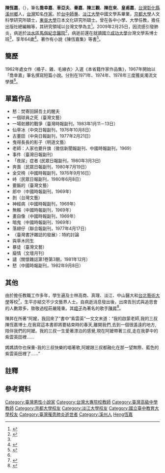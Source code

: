 '''陳恆嘉'''，（{{bd|1944年|4月16日|2009年|2月25日|catIdx=Chen陳恆嘉}}），筆名'''喬幸嘉'''、'''車亞夫'''、'''秦嘉'''、'''陳三觀'''、'''陳在來'''、'''皇甫嘉'''，[[台灣|台灣]][[彰化縣|彰化縣]][[溪州鄉|溪州鄉]]人，[[台灣|台灣]]知名[[作家|作家]]。於[[國立臺中教育大學|台中師專]]、[[淡江大學|淡江大學]]中國文學系畢業，[[京都大學|京都大學]]人文科學研究所碩士，[[東吳大學|東吳大學]]日本文化研究所碩士。曾在各中小學、大學任教，擔任出版社總編輯等，其研究領域以台灣文學為主<ref name="國立台灣文學館">{{cite web |url=http://www3.nmtl.gov.tw/writer2/writer_detail.php?id=1578 |title=2007台灣作家作品目錄－陳恆嘉 |publisher=國立台灣文學館 |accessdate=2011-02-23 |language=zh-tw}}</ref>。2009年2月25日，因流感引發肺炎，病逝於[[淡水區|淡水區]][[馬偕紀念醫院|馬偕紀念醫院]]<ref>{{cite news |author=孫梓評 |url=http://www.libertytimes.com.tw/2009/new/mar/2/today-art4.htm |title=台灣作家陳恆嘉逝世 |work=自由時報 |date=2009-03-02 |page=D10版 |accessdate=2011-02-23 |language=zh-tw}}</ref>，病逝前還在就讀[[國立成功大學|國立成功大學]]台灣文學系博士班<ref name="國立台灣文學館" />，享年64歲<ref name="國家圖書館">{{cite web|url=http://lit.ncl.edu.tw/litft/searchCP.action?dtdId=1&sysId=111612-A-001|title=當代文學史料知識加值系統－陳恆嘉|publisher=國家圖書館|accessdate=2011-02-23|language=zh-tw}}{{dead link|date=2018年5月 |bot=InternetArchiveBot |fix-attempted=yes }}</ref>。著作有小說《陳恆嘉集》等書<ref>{{cite book |editor=陳恆嘉 |title=陳恆嘉集 |publisher=前衛出版社 |date=1993 |ISBN=9578994591 |language=zh-tw}}</ref>。

== 簡歷 ==
1962年處女作〈橘子、雞、毛線衣〉入選《本省籍作家作品集》，1967年開始以「喬幸嘉」筆名撰寫短篇小說{{notetag|因為欣賞日本資深歌手[[橋幸夫|橋幸夫]]，即[[洪榮宏|洪榮宏]]翻唱《一支小雨傘》的原唱者，故取此筆名。}}。分別在1971年、1974年、1978年三度獲吳濁流文學獎<ref name="國家圖書館" />。

== 單篇作品 ==
* 慭：焚寄回歸吾土的醒夫
* 一個球員之死（臺灣文藝）
* 一場骯髒的戰爭（臺灣時報副刊，1983年1月11－13日）
* 仙草冰（中央日報副刊，1976年10月8日）
* 古董田（中央日報副刊，1977年2月21日）
* 曳得長長的影子（明道文藝）
* 老師：人家也要升旗（徵信新聞報副刊、中國時報副刊，1969）
* 事件（臺灣日報副刊）
* 「夜尿」症者 (民眾日報副刊，1980年3月3日)
* 奔喪（民眾日報副刊，1980年7月19日）
* 金交椅（中國時報副刊，1976年9月16日）
* 峙（民眾日報副刊，1980年6月8日）
* 要飯的（臺灣文藝）
* 郎中（中國時報副刊，1969年）
* 剝（台灣文藝）
* 神經病（中國時報副刊，1969年）
* 無賴（中國時報副刊，1969年）
* 畫自像（中國時報副刊，1969年）
* 暗鬼（中國時報副刊，1969年）
* 落翅仔（聯合報副刊，1977年4月17日）
* 〈臺灣書評雜誌的發展〉：特約討論 
* 與草木同生 
* 暴徒（臺灣文藝）
* 癡情（文壇月刊）
* 譴（關懷雜誌第1卷第3期，1981年12月）
* 憖（中國時報副刊，1982年9月8日）

== 其他 ==
由於擔任教職工作多年，學生遍及士林高商、真理、淡江、中山醫大和[[台北藝術大學|台北藝術大學]]等校<ref>{{cite news |author=游資芸 |url=http://mag.udn.com/mag/world/storypage.jsp?f_ART_ID=186690 |title=台灣文學作家陳恆嘉辭世 學生不捨 |work=聯合報系 |accessdate=2011-02-23 |language=zh-tw}}</ref>，生平亦結交不少文藝界人士。自病逝消息發出後，出席告別式與追思會的人數眾多，致敬過程莊嚴隆重。其[[姪子|姪子]]為著名的歌手[[陳昇|陳昇]]<ref>{{cite news |author=陳慧玲 |url=http://www.libertytimes.com.tw/2011/new/feb/23/today-show5.htm |title=陳昇力邀 一支小雨傘原唱來台 |work=自由電子報 |accessdate=2011-02-23 |language=zh-tw}}</ref>。 

陳昇在所著“阿嬤，我回來了”書中“紫雲英”一文文末道：“我的啟蒙老師,我的三叔陳恆嘉博士,在我寫這本書即將要結束時的春天,離開我們,去到一個很遙遠的地方,陪伴我們的阿嬤。我的三叔一生愛著漂泊的感覺,現在阿嬤帶著三叔,走在我夢中的紫雲英田裡……

媽媽請你也保重-我的三叔快樂的唱著歌,阿嬤跟三叔都融化在那一望無際、藍色的紫雲英田裡了……”

== 註釋 ==
{{notefoot}}

== 參考資料 ==
{{reflist}}

{{DEFAULTSORT:Chen陳恆嘉}}
[[Category:臺灣男性小說家|Category:臺灣男性小說家]]
[[Category:台灣大專院校教師|Category:台灣大專院校教師]]
[[Category:臺灣高級中學教師|Category:臺灣高級中學教師]]
[[Category:京都大學校友|Category:京都大學校友]]
[[Category:淡江大學校友|Category:淡江大學校友]]
[[Category:國立臺中教育大學校友|Category:國立臺中教育大學校友]]
[[Category:臺灣罹患肺炎逝世者|Category:臺灣罹患肺炎逝世者]]
[[Category:溪州人|Category:溪州人]]
[[Category:陳姓|Heng恆嘉]]